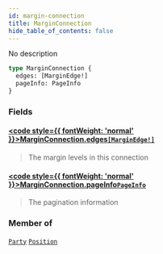 ```yaml
---
id: margin-connection
title: MarginConnection
hide_table_of_contents: false
---
```








No description

```graphql
type MarginConnection {
  edges: [MarginEdge!]
  pageInfo: PageInfo
}
```


### Fields

#### [<code style={{ fontWeight: 'normal' }}>MarginConnection.<b>edges</b></code>](#)<Bullet />[`[MarginEdge!]`](/docs/testnet/graphql/objects/margin-edge) <Badge class="secondary" text="list"/> <Badge class="secondary" text="object"/>
> The margin levels in this connection
> 

#### [<code style={{ fontWeight: 'normal' }}>MarginConnection.<b>pageInfo</b></code>](#)<Bullet />[`PageInfo`](/docs/testnet/graphql/objects/page-info) <Badge class="secondary" text="object"/>
> The pagination information
> 



### Member of

[`Party`](/docs/testnet/graphql/objects/party)  <Badge class="secondary" text="object"/><Bullet />[`Position`](/docs/testnet/graphql/objects/position)  <Badge class="secondary" text="object"/>



